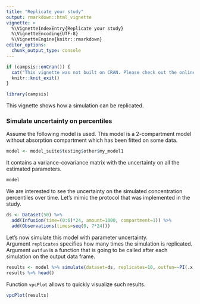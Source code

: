 ---
title: "Replicate your study"
output: rmarkdown::html_vignette
vignette: >
  %\VignetteIndexEntry{Replicate your study}
  %\VignetteEncoding{UTF-8}
  %\VignetteEngine{knitr::rmarkdown}
editor_options: 
  chunk_output_type: console
---

```{r, results='asis', echo=F, message=F, warning=F}
if (campsis::onCran()) {
  cat("This vignette was not built on CRAN. Please check out the online version [here](https://calvagone.github.io/campsis.doc/articles/v10_replicate_study.html).")
  knitr::knit_exit()
}
```

```{r, results='hide', echo=F, message=F, warning=F}
library(campsis)
```

This vignette shows how a simulation can be replicated.

### Simulate uncertainty on percentiles

Assume the following model is used. This model is a 2-compartment model without absorption compartment which has been fitted on some data.

```{r}
model <- model_suite$testing$other$my_model1
```

It contains a variance-covariance matrix with the uncertainty on all the estimated parameters.

```{r}
model
```

We are interested to see the uncertainty on the simulated concentration percentiles over time.
Let's mimic the protocol that was implemented in the study.

```{r}
ds <- Dataset(50) %>%
  add(Infusion(time=(0:6)*24, amount=1000, compartment=1)) %>%
  add(Observations(times=seq(0, 7*24)))
```

Let's now simulate this model with parameter uncertainty.  
Argument `replicates` specifies how many times the simulation is replicated.  
Argument `outfun` is a function that is going to be called after each simulation on the output data frame.

```{r, message=F}
results <- model %>% simulate(dataset=ds, replicates=10, outfun=~PI(.x, output="Y"), seed=1)
results %>% head()
```

Function `vpcPlot` allows to quickly visualize such results.

```{r replicate_your_study_varcov , fig.align='center', fig.height=4, fig.width=8}
vpcPlot(results)
```

